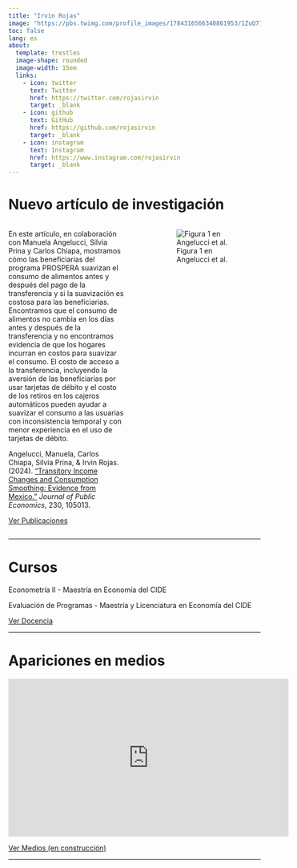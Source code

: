 ```yaml
---
title: "Irvin Rojas"
image: "https://pbs.twimg.com/profile_images/1784316566340861953/1ZuQ71HY_400x400.jpg"
toc: false
lang: es
about: 
  template: trestles
  image-shape: rounded
  image-width: 15em
  links:
    - icon: twitter
      text: Twitter
      href: https://twitter.com/rojasirvin
      target: _blank
    - icon: github
      text: GitHub
      href: https://github.com/rojasirvin
      target: _blank
    - icon: instagram
      text: Instagram
      href: https://www.instagram.com/rojasirvin
      target: _blank
---
```


# Nuevo artículo de investigación


:::: {.columns} 

::: {.column width="50%"} 

::: {.justify}

En este artículo, en colaboración con Manuela Angelucci, Silvia Prina y Carlos Chiapa, mostramos cómo las beneficiarias del programa PROSPERA suavizan el consumo de alimentos antes y después del pago de la transferencia y si la suavización es costosa para las beneficiarias. Encontramos que el consumo de alimentos no cambia en los días antes y después de la transferencia y no encontramos evidencia de que los hogares incurran en costos para suavizar el consumo. El costo de acceso a la transferencia, incluyendo la aversión de las beneficiarias por usar tarjetas de débito y el costo de los retiros en los cajeros automáticos pueden ayudar a suavizar el consumo a las usuarias con inconsistencia temporal y con menor experiencia en el uso de tarjetas de débito.

Angelucci, Manuela, Carlos Chiapa, Silvia Prina, \& Irvin Rojas. (2024). ["Transitory Income Changes and Consumption Smoothing: Evidence from Mexico."](https://www.sciencedirect.com/science/article/pii/S0047272723001950?casa_token=LQLLia44LVEAAAAA:yxkZWOMhOnuga4m22XBDkS8yjQXfSmN8OOGtDwcjW9uKTy9r1HINOETQI4PvasjwodykpTHp0w4){target="_blank"} *Journal of Public Economics*, 230, 105013.

[Ver Publicaciones](publications.qmd)

:::

:::

::: {.column width="5%"}
<!-- empty column to create gap -->
:::

::: {.column width="45%"}

![Figura 1 en Angelucci et al.](consumption-smoothing-paper.png){.lightbox fig-align="center"}

:::

::::


---

# Cursos

Econometría II - Maestría en Economía del CIDE

Evaluación de Programas - Maestría y Licenciatura en Economía del CIDE

[Ver Docencia](teaching.qmd)

---

# Apariciones en medios

<iframe width="560" height="315" src="https://www.youtube.com/embed/UbHb4oqYRXI?si=EG9zuV1liNmDW-4J&amp;start=649" title="YouTube video player" frameborder="0" allow="accelerometer; autoplay; clipboard-write; encrypted-media; gyroscope; picture-in-picture; web-share" referrerpolicy="strict-origin-when-cross-origin" allowfullscreen></iframe>

[Ver Medios (en construcción)](media.qmd)

---